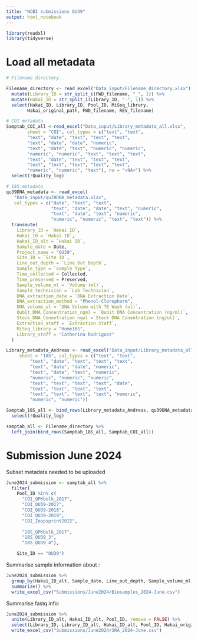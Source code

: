 ```yaml
---
title: "NCBI submissions QU39"
output: html_notebook
---
```


```r
library(readxl)
library(tidyverse)
```



# Load all metadata

```r
# Filename directory

Filename_directory <- read_excel("Data_input/Filename_directory.xlsx") %>% 
  mutate(Library_ID = str_split_i(FWD_filename, "_", 1)) %>% 
  mutate(Hakai_ID = str_split_i(Library_ID, "-", 1)) %>%
  select(Hakai_ID, Library_ID, Pool_ID, MiSeq_library,
        Hakai_original_path, FWD_filename, REV_filename)

# COI metadata
Samptab_COI_all <-read_excel("Data_input/Library_metadata_all.xlsx", 
        sheet = "COI", col_types = c("text", "text",
        "text", "date", "text", "text", "text", 
        "text", "date", "date", "numeric", 
        "text", "date", "text", "numeric", "numeric", 
        "numeric", "numeric", "text", "text", "text", 
        "text", "date", "text", "text", "text", 
        "text", "text", "text", "text", "text", 
        "numeric", "numeric", "text"), na = "<NA>") %>% 
  select(!Quality_log)

# 18S metadata
qu39DNA_metadata <- read_excel(
   "Data_input/qu39DNA_metadata.xlsx", 
   col_types = c("date", "text", "text",
                 "text", "date", "date", "text", "numeric",
                 "text", "date", "text", "numeric",
                 "numeric", "numeric", "text", "text")) %>% 
  transmute(
    Library_ID = `Hakai ID`,
    Hakai_ID = `Hakai ID`,
    Hakai_ID_alt = `Hakai ID`,
    Sample_date = Date,
    Project_name = "QU39",
    Site_ID = `Site ID`,
    Line_out_depth = `Line Out Depth`,
    Sample_type = `Sample Type`,
    Time_collected = Collected,
    Time_preserved = Preserved,
    Sample_volume_ml = `Volume (ml)`,
    Sample_technician = `Lab Technician`,
    DNA_extraction_date = `DNA Extraction Date`,
    DNA_extraction_method = "Phenol-Clorophorm",
    DNA_volume_ul = `DNA Volume with TE Wash (ul)`,
    Qubit_DNA_Concentration_ngml = `Qubit DNA Concentration (ng/ml)`,
    Stock_DNA_Conentration_ngul =`Stock DNA Conentration (ng/ul)`,
    Extraction_staff = `Extraction Staff`,
    MiSeq_library = "Home18S",
    Library_staff = "Catherina Rodriguez"
  )

Library_metadata_Andreas <- read_excel("Data_input/Library_metadata_all.xlsx", 
     sheet = "18S", col_types = c("text", "text",
         "text", "date", "text", "text", "text", 
         "text", "date", "date", "numeric", 
         "text", "date", "text", "numeric", 
         "numeric", "numeric", "numeric", 
         "text", "text", "text", "text", "date", 
         "text", "text", "text", "text", 
         "text", "text", "text", "text", "numeric", 
         "numeric", "numeric"))

Samptab_18S_all <- bind_rows(Library_metadata_Andreas, qu39DNA_metadata) %>% 
  select(!Quality_log)

samptab_all <- Filename_directory %>% 
  left_join(bind_rows(Samptab_18S_all, Samptab_COI_all))

```




# Submission June 2024

Subset metadata needed to be uploaded
```r
June2024_submission <- samptab_all %>% 
  filter(
    Pool_ID %in% c(
      "COI_QPKbulk_2017",
      "COI_QU39-2017",
      "COI_QU39-2018",
      "COI_QU39-2019",
      "COI_Zoopsprint2022",
      
      "18S_QPKbulk_2017",
      "18S_QU39_3",
      "18S_QU39_4"),

    Site_ID == "QU39")

```

Summarise sample information about :
```r
June2024_submission %>% 
  group_by(Hakai_ID_alt, Sample_date, Line_out_depth, Sample_volume_ml, Hakai_ID) %>% 
  summarize() %>% 
  write_excel_csv("Submissions/June2024/Biosamples_2024-June.csv")
```

Summarise fastq info:
```r
June2024_submission %>%
  unite(Library_ID_alt, Hakai_ID_alt, Pool_ID, remove = FALSE) %>% 
  select(Library_ID, Library_ID_alt, Hakai_ID_alt, Pool_ID, Hakai_original_path, FWD_filename, REV_filename) %>% 
  write_excel_csv("Submissions/June2024/SRA_2024-June.csv")


```


